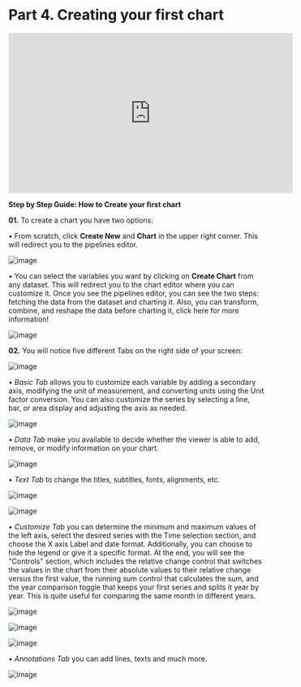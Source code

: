 # Part 4. Creating your first chart

<iframe width="560" height="315" src="https://www.youtube.com/embed/KscmCz-D5wQ" title="YouTube video player" frameborder="0" allow="accelerometer; autoplay; clipboard-write; encrypted-media; gyroscope; picture-in-picture; web-share" allowfullscreen></iframe>

**Step by Step Guide: How to Create your first chart**

**01.** To create a chart you have two options: 

• From scratch, click **Create New** and **Chart** in the upper right corner. This will redirect you to the pipelines editor.

![image](https://user-images.githubusercontent.com/106676128/221025559-303fa736-de70-46ad-935c-70cf2fc242c6.png)

 • You can select the variables you want by clicking on **Create Chart** from any dataset. This will redirect you to the chart editor where you can customize it. Once you see the pipelines editor, you can see the two steps: fetching the data from the dataset and charting it. Also, you can transform, combine, and reshape the data before charting it, click here for more information! 
 
![image](https://user-images.githubusercontent.com/106676128/221025647-5bf6cf45-3f30-4150-9f71-7c223ea9fa9d.png)

**02.** You will notice five different Tabs on the right side of your screen:

![image](https://user-images.githubusercontent.com/106676128/221025733-b1ccac50-89bd-4006-8c18-0cd32294c37d.png)

• *Basic Tab* allows you to customize each variable by adding a secondary axis, modifying the unit of measurement, and converting units using the Unit factor conversion. You can also customize the series by selecting a line, bar, or area display and adjusting the axis as needed.

![image](https://user-images.githubusercontent.com/106676128/222164366-20ac9f62-a95d-4dd9-910e-3172232ee937.png)


• *Data Tab* make you available to decide whether the viewer is able to add, remove, or modify information on your chart.	

![image](https://user-images.githubusercontent.com/106676128/222164468-a07d642d-5b85-466e-84c8-e16b74a2f6cf.png)


• *Text Tab* to change the titles, subtitles, fonts, alignments, etc.

![image](https://user-images.githubusercontent.com/106676128/222164598-698ba10d-b4f3-4c67-bf5a-54452aa3da86.png)

![image](https://user-images.githubusercontent.com/106676128/222164728-b069f348-071c-41c3-a7c7-d0a844c43378.png)


• *Customize Tab* you can determine the minimum and maximum values of the left axis, select the desired series with the Time selection section, and choose the X axis Label and date format. Additionally, you can choose to hide the legend or give it a specific format. At the end, you will see the "Controls" section, which includes the relative change control that switches the values in the chart from their absolute values to their relative change versus the first value, the running sum control that calculates the sum, and the year comparison toggle that keeps your first series and splits it year by year. This is quite useful for comparing the same month in different years.

![image](https://user-images.githubusercontent.com/106676128/222164975-96d67d0b-843d-4e75-8c1e-c1f769f10466.png)

![image](https://user-images.githubusercontent.com/106676128/222165090-38b8835b-dcb4-4a70-ae4b-a9beb45da97f.png)

![image](https://user-images.githubusercontent.com/106676128/222165213-77c8aeba-8a17-4f64-87df-007c194562ec.png)


• *Annotations Tab* you can add lines, texts and much more.

![image](https://user-images.githubusercontent.com/106676128/222165324-96dc25c1-7f5f-4475-a3f1-ee2ab6dddb10.png)



